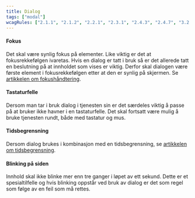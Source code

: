 ```yaml
---
title: Dialog
tags: ["modal"]
wcagRules: ["2.1.1", "2.1.2", "2.2.1", "2.3.1", "2.4.3", "2.4.7", "3.2.1"]
---
```


#### Fokus

Det skal være synlig fokus på elementer. Like viktig er det at fokusrekkefølgen ivaretas. Hvis en dialog er tatt i bruk så er det allerede tatt en beslutning på at innholdet som vises er viktig. Derfor skal dialogen være første element i fokusrekkefølgen etter at den er synlig på skjermen. Se [artikkelen om fokushåndtering](/universell-utforming/guide/#fokus-handtering).

#### Tastaturfelle

Dersom man tar i bruk dialog i tjenesten sin er det særdeles viktig å passe på at bruker ikke havner i en tastaturfelle. Det skal fortsatt være mulig å bruke tjenesten rundt, både med tastatur og mus.

#### Tidsbegrensning

Dersom dialog brukes i kombinasjon med en tidsbegrensning, se [artikkelen om tidsbegrensning](#tidsbegrensning).

#### Blinking på siden

Innhold skal ikke blinke mer enn tre ganger i løpet av ett sekund. Dette er et spesialtilfelle og hvis blinking oppstår ved bruk av dialog er det som regel som følge av en feil som må rettes.
